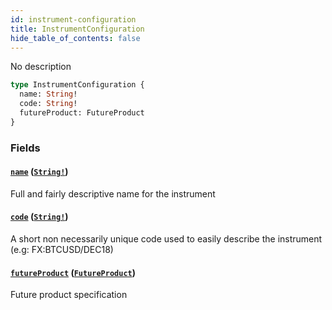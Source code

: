 ```yaml
---
id: instrument-configuration
title: InstrumentConfiguration
hide_table_of_contents: false
---
```



No description

```graphql
type InstrumentConfiguration {
  name: String!
  code: String!
  futureProduct: FutureProduct
}
```


### Fields

#### [`name`](#) ([`String!`](/docs/testnet/graphql/scalars/string))

Full and fairly descriptive name for the instrument


#### [`code`](#) ([`String!`](/docs/testnet/graphql/scalars/string))

A short non necessarily unique code used to easily describe the instrument (e.g: FX:BTCUSD/DEC18)


#### [`futureProduct`](#) ([`FutureProduct`](/docs/testnet/graphql/objects/future-product))

Future product specification




